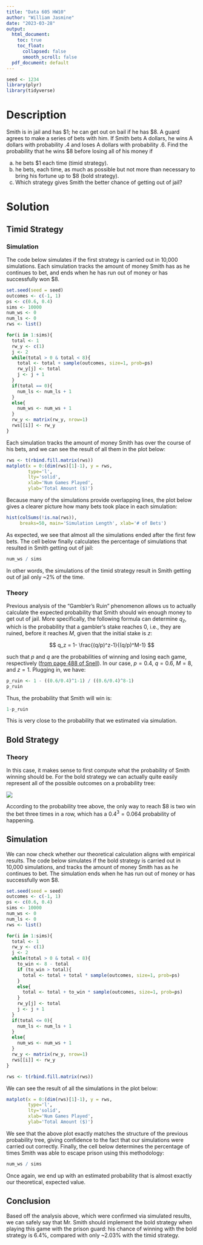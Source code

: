 ```yaml
---
title: "Data 605 HW10"
author: "William Jasmine"
date: "2023-03-28"
output:
  html_document:
    toc: true
    toc_float:
      collapsed: false
      smooth_scroll: false
  pdf_document: default
---
```


```r
seed <- 1234
library(plyr)
library(tidyverse)
```

# Description 

Smith is in jail and has \$1; he can get out on bail if he has \$8.
A guard agrees to make a series of bets with him. If Smith bets A dollars,
he wins A dollars with probability .4 and loses A dollars with probability .6.
Find the probability that he wins \$8 before losing all of his money if

(a) he bets \$1 each time (timid strategy).
(b) he bets, each time, as much as possible but not more than necessary to
bring his fortune up to \$8 (bold strategy).
(c) Which strategy gives Smith the better chance of getting out of jail?

# Solution
## Timid Strategy 
### Simulation

The code below simulates if the first strategy is carried out in 10,000 simulations. Each simulation tracks the amount of money Smith has as he continues to bet, and ends when he has run out of money or has successfully won $8.

```r
set.seed(seed = seed)
outcomes <- c(-1, 1)
ps <- c(0.6, 0.4)
sims <- 10000
num_ws <- 0
num_ls <- 0
rws <- list()

for(i in 1:sims){
  total <- 1
  rw_y <- c(1)
  j <- 2
  while(total > 0 & total < 8){
    total <- total + sample(outcomes, size=1, prob=ps)
    rw_y[j] <- total
    j <- j + 1
  }
  if(total == 0){
    num_ls <- num_ls + 1
  }
  else{
    num_ws <- num_ws + 1
  }
  rw_y <- matrix(rw_y, nrow=1)
  rws[[i]] <- rw_y
}
```

Each simulation tracks the amount of money Smith has over the course of his bets, and we can see the result of all them in the plot below: 

```r
rws <- t(rbind.fill.matrix(rws))
matplot(x = 0:(dim(rws)[1]-1), y = rws, 
        type='l', 
        lty='solid',
        xlab='Num Games Played',
        ylab='Total Amount ($)')
```

Because many of the simulations provide overlapping lines, the plot below gives a clearer picture how many bets took place in each simulation: 

```r
hist(colSums(!is.na(rws)),
     breaks=50, main='Simulation Length', xlab='# of Bets')
```

As expected, we see that almost all the simulations ended after the first few bets. The cell below finally calculates the percentage of simulations that resulted in Smith getting out of jail: 

```r
num_ws / sims
```

In other words, the simulations of the timid strategy result in Smith getting out of jail only ~2% of the time. 

### Theory

Previous analysis of the "Gambler's Ruin" phenomenon allows us to actually calculate the expected probability that Smith should win enough money to get out of jail. More specifically, the following formula can determine $q_z$, which is the probability that a gambler’s stake reaches 0, i.e., they are ruined, before it reaches $M$, given that the initial stake is $z$: 

$$
q_z = 1- \frac{(q/p)^z-1}{(q/p)^M-1}
$$

such that $p$ and $q$ are the probabilities of winning and losing each game, respectively ([from page 488 of Snell](https://math.dartmouth.edu/~prob/prob/prob.pdf)). In our case, $p=0.4$, $q=0.6$, $M=8$, and $z=1$. Plugging in, we have:

```r
p_ruin <- 1 - ((0.6/0.4)^1-1) / ((0.6/0.4)^8-1)
p_ruin
```

Thus, the probability that Smith will win is: 

```r
1-p_ruin
```

This is very close to the probability that we estimated via simulation. 

## Bold Strategy
### Theory

In this case, it makes sense to first compute what the probability of Smith winning should be. For the bold strategy we can actually quite easily represent all of the possible outcomes on a probability tree: 

![](p_tree_bold_appraoch.png)

According to the probability tree above, the only way to reach \$8 is two win the bet three times in a row, which has a $0.4^3 = 0.064$ probability of happening. 

## Simulation

We can now check whether our theoretical calculation aligns with empirical results. The code below simulates if the bold strategy is carried out in 10,000 simulations, and tracks the amount of money Smith has as he continues to bet. The simulation ends when he has run out of money or has successfully won $8.

```r
set.seed(seed = seed)
outcomes <- c(-1, 1)
ps <- c(0.6, 0.4)
sims <- 10000
num_ws <- 0
num_ls <- 0
rws <- list()

for(i in 1:sims){
  total <- 1
  rw_y <- c(1)
  j <- 2
  while(total > 0 & total < 8){
    to_win <- 8 - total
    if (to_win > total){
      total <- total + total * sample(outcomes, size=1, prob=ps) 
    }
    else{
      total <- total + to_win * sample(outcomes, size=1, prob=ps)
    }
    rw_y[j] <- total
    j <- j + 1
  }
  if(total <= 0){
    num_ls <- num_ls + 1
  }
  else{
    num_ws <- num_ws + 1
  }
  rw_y <- matrix(rw_y, nrow=1)
  rws[[i]] <- rw_y
}

rws <- t(rbind.fill.matrix(rws))
```

We can see the result of all the simulations in the plot below: 

```r
matplot(x = 0:(dim(rws)[1]-1), y = rws, 
        type='l', 
        lty='solid',
        xlab='Num Games Played',
        ylab='Total Amount ($)')
```

We see that the above plot exactly matches the structure of the previous probability tree, giving confidence to the fact that our simulations were carried out correctly. Finally, the cell below determines the percentage of times Smith was able to escape prison using this methodology:

```r
num_ws / sims
```

Once again, we end up with an estimated probability that is almost exactly our theoretical, expected value. 

## Conclusion

Based off the analysis above, which were confirmed via simulated results, we can safely say that Mr. Smith should implement the bold strategy when playing this game with the prison guard: his chance of winning with the bold strategy is 6.4%, compared with only ~2.03% with the timid strategy.  